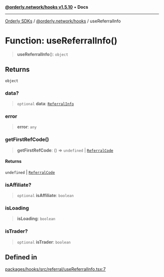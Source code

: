 [**@orderly.network/hooks v1.5.10**](/sdks/tech-doc/@orderly.network/hooks/README) • **Docs**

***

[Orderly SDKs](/sdks/tech-doc/packages) / [@orderly.network/hooks](/sdks/tech-doc/@orderly.network/hooks/README) / useReferralInfo

# Function: useReferralInfo()

> **useReferralInfo**(): `object`

## Returns

`object`

### data?

> `optional` **data**: [`ReferralInfo`](/sdks/tech-doc/@orderly.network/hooks/namespaces/RefferalAPI/interfaces/ReferralInfo)

### error

> **error**: `any`

### getFirstRefCode()

> **getFirstRefCode**: () => `undefined` \| [`ReferralCode`](/sdks/tech-doc/@orderly.network/hooks/namespaces/RefferalAPI/type-aliases/ReferralCode)

#### Returns

`undefined` \| [`ReferralCode`](/sdks/tech-doc/@orderly.network/hooks/namespaces/RefferalAPI/type-aliases/ReferralCode)

### isAffiliate?

> `optional` **isAffiliate**: `boolean`

### isLoading

> **isLoading**: `boolean`

### isTrader?

> `optional` **isTrader**: `boolean`

## Defined in

[packages/hooks/src/referral/useReferralInfo.tsx:7](https://github.com/OrderlyNetwork/js-sdk/blob/554ae704783e3b83c40bb234a899e8f02987d9b6/packages/hooks/src/referral/useReferralInfo.tsx#L7)
